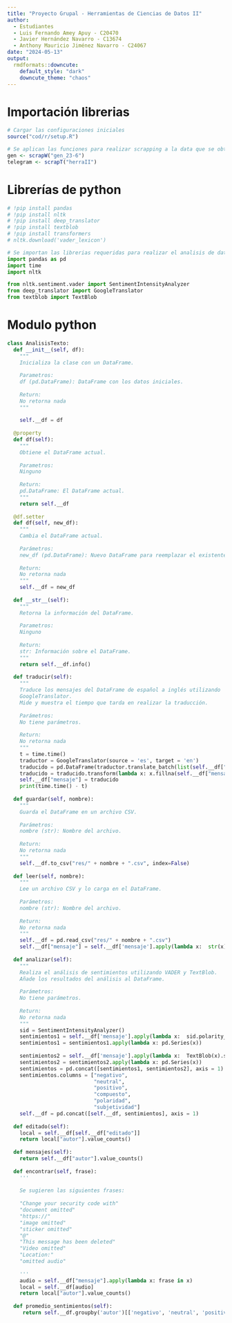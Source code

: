 ```yaml
---
title: "Proyecto Grupal - Herramientas de Ciencias de Datos II"
author: 
  - Estudiantes
  - Luis Fernando Amey Apuy - C20470
  - Javier Hernández Navarro - C13674
  - Anthony Mauricio Jiménez Navarro - C24067
date: "2024-05-13"
output: 
  rmdformats::downcute:
    default_style: "dark"
    downcute_theme: "chaos"
---
```

# Importación librerias
```r
# Cargar las configuraciones iniciales
source("cod/r/setup.R")
```

```r
# Se aplican las funciones para realizar scrapping a la data que se obtuvo de WhatsApp y Telegram, los datos una vez tratados se asignan a las variables gen (chat de generación) y telegram (chat del curso de Herramientas para el analisis de datos II)
gen <- scrapW("gen_23-6")
telegram <- scrapT("herraII")
```

# Librerías de python
```python
# !pip install pandas
# !pip install nltk
# !pip install deep_translator
# !pip install textblob
# !pip install transformers
# nltk.download('vader_lexicon')

# Se importan las librerias requeridas para realizar el analisis de datos en python
import pandas as pd
import time
import nltk

from nltk.sentiment.vader import SentimentIntensityAnalyzer
from deep_translator import GoogleTranslator
from textblob import TextBlob

```

# Modulo python
```python
class AnalisisTexto:
  def __init__(self, df):
    """
    Inicializa la clase con un DataFrame.
    
    Parametros:
    df (pd.DataFrame): DataFrame con los datos iniciales.
    
    Return:
    No retorna nada
    """
    
    self.__df = df
    
  @property
  def df(self):
    """
    Obtiene el DataFrame actual.
    
    Parametros:
    Ninguno
    
    Return:
    pd.DataFrame: El DataFrame actual.
    """
    return self.__df
  
  @df.setter
  def df(self, new_df):
    """
    Cambia el DataFrame actual.
    
    Parámetros:
    new_df (pd.DataFrame): Nuevo DataFrame para reemplazar el existente.
    
    Return:
    No retorna nada
    """
    self.__df = new_df
  
  def __str__(self):
    """
    Retorna la información del DataFrame.
    
    Parametros:
    Ninguno
    
    Return:
    str: Información sobre el DataFrame.
    """
    return self.__df.info()
  
  def traducir(self):
    """
    Traduce los mensajes del DataFrame de español a inglés utilizando
    GoogleTranslator.
    Mide y muestra el tiempo que tarda en realizar la traducción.
    
    Parámetros:
    No tiene parámetros.
    
    Return:
    No retorna nada
    """
    t = time.time()
    traductor = GoogleTranslator(source = 'es', target = 'en')
    traducido = pd.DataFrame(traductor.translate_batch(list(self.__df["mensaje"])))
    traducido = traducido.transform(lambda x: x.fillna(self.__df["mensaje"]))
    self.__df["mensaje"] = traducido
    print(time.time() - t)
    
  def guardar(self, nombre):
    """
    Guarda el DataFrame en un archivo CSV.
    
    Parámetros:
    nombre (str): Nombre del archivo.
    
    Return:
    No retorna nada
    """
    self.__df.to_csv("res/" + nombre + ".csv", index=False)
    
  def leer(self, nombre):
    """
    Lee un archivo CSV y lo carga en el DataFrame.
    
    Parámetros:
    nombre (str): Nombre del archivo.
    
    Return:
    No retorna nada
    """
    self.__df = pd.read_csv("res/" + nombre + ".csv")
    self.__df["mensaje"] = self.__df['mensaje'].apply(lambda x:  str(x))
    
  def analizar(self):
    """
    Realiza el análisis de sentimientos utilizando VADER y TextBlob.
    Añade los resultados del análisis al DataFrame.
    
    Parámetros:
    No tiene parámetros.
    
    Return:
    No retorna nada
    """
    sid = SentimentIntensityAnalyzer()
    sentimientos1 = self.__df['mensaje'].apply(lambda x:  sid.polarity_scores(x))
    sentimientos1 = sentimientos1.apply(lambda x: pd.Series(x))
    
    sentimientos2 = self.__df['mensaje'].apply(lambda x:  TextBlob(x).sentiment)
    sentimientos2 = sentimientos2.apply(lambda x: pd.Series(x))
    sentimientos = pd.concat([sentimientos1, sentimientos2], axis = 1)
    sentimientos.columns = ["negativo",
                            "neutral",
                            "positivo",
                            "compuesto",
                            "polaridad",
                            "subjetividad"]
    self.__df = pd.concat([self.__df, sentimientos], axis = 1)
    
  def editado(self):
    local = self.__df[self.__df["editado"]]
    return local["autor"].value_counts()
  
  def mensajes(self):
    return self.__df["autor"].value_counts()
  
  def encontrar(self, frase):
    '''
    
    Se sugieren las siguientes frases:
    
    "Change your security code with"
    "document omitted"
    "https://"
    "image omitted"
    "sticker omitted"
    "@"
    "This message has been deleted"
    "Video omitted"
    "Location:"
    "omitted audio"
    
    '''
    audio = self.__df["mensaje"].apply(lambda x: frase in x)
    local = self.__df[audio]
    return local["autor"].value_counts()
  
  def promedio_sentimientos(self):
     return self.__df.groupby('autor')[['negativo', 'neutral', 'positivo', 'compuesto', 'polaridad', 'subjetividad']].mean()
    
```











































